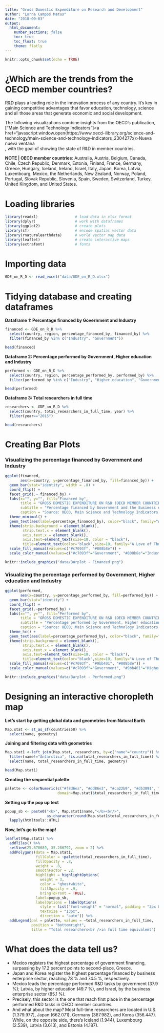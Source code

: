 ```yaml
---
title: "Gross Domestic Expenditure on Research and Development"
author: "Lorna Campos Matus"
date: "2018-09-03"
output:
  html_document: 
    number_sections: false
    toc: true
    toc_float: true
    theme: flatly
---
```


```r
knitr::opts_chunk$set(echo = TRUE)
```

# ¿Which are the trends from the OECD member countries?


R&D plays a leading role in the innovation process of any country. It's key in gaining competitive advantages that favor education, technology, science and all those areas that generate economic and social development.

The following visualizations combine insights from the OECD's publication, ["Main Science and Technology Indicators"]<a href="javascript:window.open(https://www.oecd-ilibrary.org/science-and-technology/main-science-and-technology-indicators_2304277x)>Nueva nueva ventana</a><br />, with the goal of showing the state of R&D in member countries.

**NOTE | OECD member countries**: Australia, Austria, Belgium, Canada, Chile, Czech Republic, Denmark, Estonia, Finland, France, Germany, Greece, Hungary, Iceland, Ireland, Israel, Italy, Japan, Korea, Latvia, Luxembourg, Mexico, the Netherlands, New Zealand, Norway, Poland, Portugal, Slovak Republic, Slovenia, Spain, Sweden, Switzerland, Turkey, United Kingdom, and United States.



# Loading libraries


```r
library(readxl)                 # load data in xlsx format
library(dplyr)                  # work with dataframes
library(ggplot2)                # create plots
library(sf)                     # encode spatial vector data
library(rnaturalearthdata)      # world vector map data
library(leaflet)                # create interactive maps
library(extrafont)              # fonts
```



# Importing data


```r
GDE_on_R_D <- read_excel("data/GDE_on_R_D.xlsx")
```



# Tidying database and creating dataframes


**Dataframe 1: Percentage financed by Government and Industry**

```r
financed <- GDE_on_R_D %>%
  select(country, region, percentage_financed_by, financed_by) %>% 
  filter(financed_by %in% c("Industry", "Government"))

head(financed)
```


**Dataframe 2: Percentage performed by Government, Higher education and Industry**

```r
performed <- GDE_on_R_D %>%
  select(country, region, percentage_performed_by, performed_by) %>% 
  filter(performed_by %in% c("Industry", "Higher education", "Government"))

head(performed)
```


**Dataframe 3: Total researchers in full time**

```r
researchers <- GDE_on_R_D %>%
  select(country, total_researchers_in_full_time, year) %>% 
  filter(year=="2015")

head(researchers)
```



# Creating Bar Plots


### Visualizing the percentage financed by Government and Industry

```r
ggplot(financed, 
       aes(x=country, y=percentage_financed_by, fill=financed_by)) +
  geom_bar(stat="identity", width = .8) +
  coord_flip() +
  facet_grid(.~ financed_by) +
  labs(x="", y="", fill="Financed by",
       title = "GROSS DOMESTIC EXPENDITURE ON R&D (OECD MEMBER COUNTRIES)",
       subtitle = "Percentage financed by Government and the Business enterprise sector (2015)",
       caption = "Source: OECD, Main Science and Technology Indicators, 2018. | DataViz: Lorna Campos Matus") +
  theme_minimal() +
  geom_text(aes(label=percentage_financed_by), color="black", family="Arial Rounded MT Bold", size=3, vjust=.38, hjust=-.3)+
  theme(strip.background = element_blank(),
        strip.text.x = element_blank(), 
        axis.text.x = element_blank(),
        axis.text=element_text(size=10, color = "black"),
        title=element_text(color="black",size=10, family="A Love of Thunder")) +
  scale_fill_manual(values=c("#c7093f", "#008b8e")) + 
  scale_color_manual(values=c("#c7093f"="Government", "#008b8e"="Industry"))
```

```r
knitr::include_graphics("data/Barplot - Financed.png")
```

### Visualizing the percentage performed by Government, Higher education and Industry

```r
ggplot(performed, 
       aes(x=country, y=percentage_performed_by, fill=performed_by)) +
  geom_bar(stat="identity") +
  coord_flip() +
  facet_grid(.~performed_by) +
  labs(x="", y="", fill="Performed by",
       title = "GROSS DOMESTIC EXPENDITURE ON R&D (OECD MEMBER COUNTRIES)",
       subtitle = "Percentage performed by Government, Higher education and the Business enterprise sector (2015)",
       caption = "Source: OECD, Main Science and Technology Indicators, 2018. | DataViz: Lorna Campos Matus") +
  theme_hc() +
  geom_text(aes(label=percentage_performed_by), color="black", family="Arial Rounded MT Bold", size=3, vjust=.38, hjust=-.3)+
  theme(strip.background = element_blank(),
        strip.text.x = element_blank(), 
        axis.text.x = element_blank(),
        axis.text=element_text(size=10, color = "black"),
        title=element_text(color="black",size=10, family="A Love of Thunder")) +
  scale_fill_manual(values=c("#c7093f", "#9bb401", "#008b8e")) + 
  scale_color_manual(values=c("#c7093f"="Government", "#9bb401"="Higher education", "#008b8e"="Industry"))
```

```r
knitr::include_graphics("data/Barplot - Performed.png")
```



# Designing an interactive choropleth map


**Let's start by getting global data and geometries from Natural Earth**

```r
Map.stat <- st_as_sf(countries50) %>% 
  select(name, geometry)
```

**Joining and filtering data with geometries**

```r
Map.stat1 <-left_join(Map.stat, researchers, by=c("name"="country")) %>% 
  filter(name!="Antarctica", !is.na(total_researchers_in_full_time)) %>% 
  select(name, total_researchers_in_full_time, geometry)

head(Map.stat1)
```

**Creating the sequential palette**

```r
palette <- colorNumeric(c("#f8d6ea", "#dd86e3", "#ca22b9", "#d53091", "#d5047f", "#a50288"), 
                        domain=Map.stat1$total_researchers_in_full_time)
```

**Setting up the pop up text**

```r
popup_sb <- paste0("<b>", Map.stat1$name,"</b><br/>",
                   as.character(round(Map.stat1$total_researchers_in_full_time, 1))) %>% 
  lapply(htmltools::HTML)
```

**Now, let's go to the map!**

```r
leaflet(Map.stat1) %>%
  addTiles() %>%
  setView(25.670689, 35.286792, zoom = 2) %>%
  addPolygons(data = Map.stat1, 
              fillColor = ~palette(total_researchers_in_full_time), 
              fillOpacity = .8, 
              weight = .8, 
              smoothFactor = .2,
              highlight = highlightOptions(
                weight = 3,
                color = "ghostwhite",
                fillOpacity = .9,
                bringToFront = TRUE),
              label=popup_sb,
              labelOptions = labelOptions(
                style = list("font-weight" = "normal", padding = "3px 8px"),
                textsize = "13px",
                direction = "auto")) %>%
  addLegend(pal = palette, values = ~total_researchers_in_full_time, 
            position = "bottomright", 
            title = "Total researchers<br />in full time equivalent")
```



# What does the data tell us?


- Mexico registers the highest percentage of government financing, surpassing by 17.2 percent points to second-place, Greece.
- Japan and Korea register the highest percentage financed by business enterprise sector, reaching 78 % and 74.5 %, respectively.
- Mexico leads the percentage performed R&D tasks by government (37.9 %); Latvia, by higher education (49.7 %), and Israel, by the business enterprise sector (85.1 %).
- Precisely, this sector is the one that reach first place in the percentage performed R&D tasks in OECD member countries.
- And what about the map? Most full-time researchers are located in U.S. (1.379.977), Japan (662.071), Germany (387.982), and Korea (356.447). While, on the opposite side, there's  Iceland (1.944), Luxembourg (2.539), Latvia (3.613), and Estonia (4.187).
